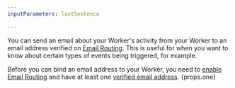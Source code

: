```yaml
---
inputParameters: lastSentence

---
```



You can send an email about your Worker's activity from your Worker to an email address verified on [Email Routing](/email-routing/setup/email-routing-addresses/#destination-addresses). This is useful for when you want to know about certain types of events being triggered, for example.

Before you can bind an email address to your Worker, you need to [enable Email Routing](/email-routing/get-started/) and have at least one [verified email address](/email-routing/setup/email-routing-addresses/#destination-addresses). {props.one}
